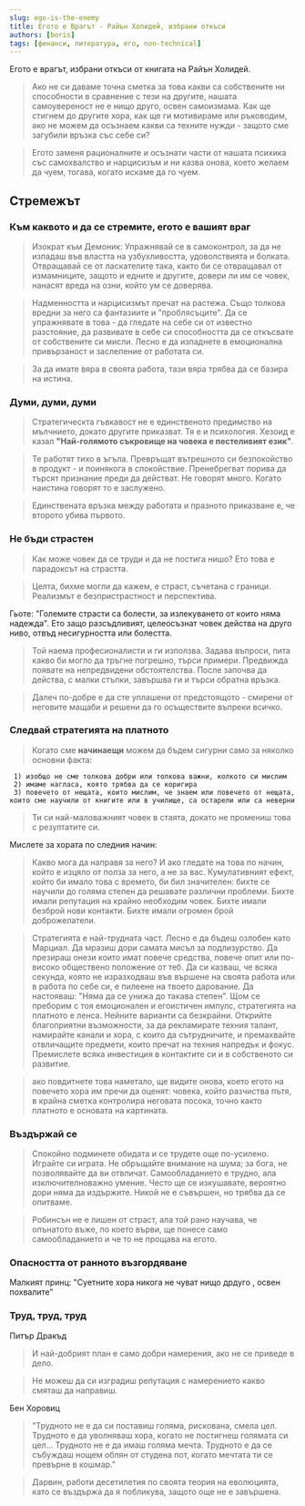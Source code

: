 ```yaml
---
slug: ego-is-the-enemy
title: Егото е Врагът - Райън Холидей, избрани откъси
authors: [boris]
tags: [финанси, литература, его, non-technical]
---
```


Егото е врагът, избрани откъси от книгата на Райън Холидей.

<!-- truncate -->

> Ако не си даваме точна сметка за това какви са собствените ни способности в сравнение с тези на другите, нашата самоувереност не е нищо друго, освен самоизмама.
> Как ще стигнем до другите хора, как ще ги мотивираме или ръководим, ако не можем да осъзнаем какви са техните нужди - защото сме загубили връзка със себе си?

> Егото заменя рационалните и осъзнати части от нашата психика със самохвалство и нарцисизъм и ни казва онова, което желаем да чуем, тогава, когато искаме да го чуем.

## Стремежът

### Към каквото и да се стремите, егото е вашият враг

> Изократ към Демоник:
> Упражнявай се в самоконтрол, за да не изпадаш във властта на узбухливостта, удоволствията и болката.
> Отвращавай се от ласкателите така, както би се отвращавал от измамниците, защото и едните и другите, довери ли им се човек, нанасят вреда на озни, който ум се доверява.

> Надменността и нарцисизмът пречат на растежа. Също толкова вредни за него са фантазиите и "проблясъците".
> Да се упражнявате в това - да гледате на себе си от известно разстояние, да развивате в себе си способността да се откъсвате от собствените си мисли.
> Лесно е да изпаднете в емоционална привързаност и заслепение от работата си.

> За да имате вяра в своята работа, тази вяра трябва да се базира на истина.

### Думи, думи, думи

> Стратегическта гъвкавост не е единственото предимство на мълчнието, докато другите приказват. Тя е и психология. Хезоид е казал **"Най-голямото съкровище на човека е пестеливият език"**.

> Те работят тихо в ъгъла. Превръщат вътрешното си безпокойство в продукт - и поинякога в спокойствие. Пренебрегват порива да търсят признание преди да действат. Не говорят много.
> Когато наистина говорят то е заслужено.

> Единствената връзка между работата и празното приказване е, че второто убива първото.

### Не бъди страстен

> Как може човек да се труди и да не постига нишо? Ето това е парадоксът на страстта.

> Целта, бихме могли да кажем, е страст, съчетана с граници. Реализмът е безпристрастност и перспектива.

Гьоте: "Големите страсти са болести, за излекуването от които няма надежда". Ето защо разсъдливият, целеосъзнат човек действа на друго ниво, отвъд несигурността или болестта.

> Той наема професионалисти и ги използва. Задава въпроси, пита какво би могло да тръгне погрешно, търси примери. Предвижда появате на непредвидени обстоятелства. После започва да действа, с малки стъпки, завършва ги и търси обратна връзка.

> Далеч по-добре е да сте уплашени от предстоящото - смирени от неговите мащаби и решени да го осъществите въпреки всичко.

### Следвай стратегията на платното

> Когато сме **начинаещи** можем да бъдем сигурни само за няколко основни факта:

     1) изобщо не сме толкова добри или толкова важни, колкото си мислим
     2) имаме нагласа, която трябва да се коригира
     3) повечето от нещата, които мислим, че знаем или повечето от нещата, които сме научили от книгите или в училище, са остарели или са неверни

> Ти си най-маловажният човек в стаята, докато не промениш това с резултатите си.

Мислете за хората по следния начин:

> Какво мога да направя за него? И ако гледате на това по начин, който е изцяло от полза за него, а не за вас. Кумулативният ефект, който би имало това с времето, би бил значителен: бихте се научили до голяма степен да решавате различни проблеми. Бихте имали репутация на крайно необходим човек. Бихте имали безброй нови контакти. Бихте имали огромен брой доброжелатели.

> Стратегията е най-трудната част. Лесно е да бъдеш озлобен като Марциал. Да мразиш дори самата мисъл за подлизурство. Да презираш онези които имат повече средства, повече опит или по-високо обществено положение от теб. Да си казваш, че всяка секунда, която не изразходваш във вършене на своята работа
> или в работа по себе си, е пилеене на твоето дарование. Да настояваш: "Няма да се унижа до такава степен".
> Щом се преборим с тоя емоционален и егоистичен импулс, стратегията на платното е ленса. Нейните варианти са безкрайни.
> Открийте благоприятни възможности, за да рекламирате техния талант, намирайте канали и хора, с които да сътрудничите, и премахвайте отвличащите предмети, които пречат на техния напредък и фокус. Премислете всяка инвестиция в контактите си и в собственото си развитие.

> ако повдитнете това наметало, ще видите онова, което егото на повечето хора им пречи да оценят: човека, който разчиства пътя, в крайна сметка контролира неговата посока, точно както платното е основата на картината.

### Въздържай се

> Спокойно подминете обидата и се трудете още по-усилено. Играйте си играта. Не обръщайте внимание на шума; за бога, не позволявайте да ви отвличат. Самообладанието е трудно, ала изключителноважно умение.
> Често ще се изкушавате, вероятно дори няма да издържите. Никой не е съвършен, но трябва да се опитваме.

> Робинсън не е лишен от страст, ала той рано научава, че опънатото въже, по което върви, ще понесе само самообладанието и че то не прощава на егото.

### Опасността от ранното възгордяване

Малкият принц: "Суетните хора никога не чуват нищо дрдуго , освен похвалите"

### Труд, труд, труд

Питър Дракъд

> И най-добрият план е само добри намерения, ако не се приведе в дело.

> Не можеш да си изградиш репутация с намерението какво смяташ да направиш.

Бен Хоровиц

> "Трудното не е да си поставиш голяма, рискована, смела цел. Трудното е да уволняваш хора, когато не постигнеш голямата си цел... Трудното не е да имаш голяма мечта. Трудното е да се събуждаш нощем облян от студена пот, когато мечтата ти се превърне в кошмар."

> Дарвин, работи десетилетия по своята теория на еволюцията, като се въздържа да я побликува, защото още не е завършена.
